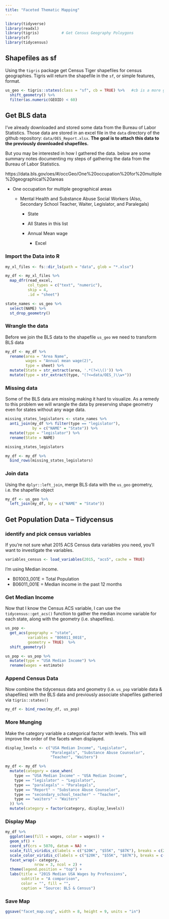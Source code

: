 ```yaml
---
title: "Faceted Thematic Mapping"
---
```


```r
library(tidyverse)       
library(readxl)
library(tigris)          # Get Census Geography Poloygons
library(sf)
library(tidycensus)
```

## Shapefiles as sf 

Using the `tigris` package get Census Tiger shapefiles for census geographies.  Tigris will return the shapefile in the `sf`, or simple features, format.

```r
us_geo <- tigris::states(class = "sf", cb = TRUE) %>%   #cb is a more generalized, less detailed file.
  shift_geometry() %>% 
  filter(as.numeric(GEOID) < 60)
```

## Get BLS data

I've already downloaded and stored some data from the Bureau of Labor Statistics.  Those data are stored in an excel file in the `data` directory of the github repository:  `data/OES_Report.xlsx`.  **The goal is to attach this data to the previously downloaded shapefiles.**  

But you may be interested in how I gathered the data. below are some summary notes documenting my steps of gathering the data from the Bureau of Labor Statistics.  

https://data.bls.gov/oes/#/occGeo/One%20occupation%20for%20multiple%20geographical%20areas

-  One occupation for multiple geographical areas

    - Mental Health and Substance Abuse Social Workers  (Also, Secondary School Teacher, Waiter, Legislator, and Paralegals)
    
        - State
        
        - All States in this list
        
        - Annual Mean wage
        
            - Excel
            
### Import the Data into R 
    
```r
my_xl_files <- fs::dir_ls(path = "data", glob = "*.xlsx")

my_df <- my_xl_files %>% 
  map_dfr(read_excel, 
          col_types = c("text", "numeric"), 
          skip = 4, 
          .id = "sheet")

state_names <- us_geo %>% 
  select(NAME) %>% 
  st_drop_geometry() 
```


### Wrangle the data

Before we join the BLS data to the shapefile `us_geo` we need to transform BLS data

```r
my_df <- my_df %>% 
  rename(area = "Area Name",
         wages = "Annual mean wage(2)",
         type = sheet) %>% 
  mutate(State = str_extract(area, '.*(?=\\()')) %>% 
  mutate(type = str_extract(type, "(?<=data/OES_)\\w+"))
```

### Missing data

Some of the BLS data are missing making it hard to visualize.  As a remedy to this problem we will wrangle the data by preserving shape geometry even for states without any wage data.

```r
missing_states_legislators <- state_names %>% 
  anti_join(my_df %>% filter(type == "legislator"), 
            by = c("NAME" = "State")) %>% 
  mutate(type = "legislator") %>% 
  rename(State = NAME)

missing_states_legislators
```

```r
my_df <- my_df %>% 
  bind_rows(missing_states_legislators)
```

### Join data

Using the `dplyr::left_join`, merge BLS data with the `us_geo` geometry, i.e. the shapefile object

```r
my_df <- us_geo %>% 
  left_join(my_df, by = c("NAME" = "State"))
```

## Get Population Data -- Tidycensus

### identify and pick census variables

If you're not sure what 2015 ACS Census data variables you need, you'll want to investigate the variables.

```r
variables_census <- load_variables(2015, "acs5", cache = TRUE)
```

I'm using Median income.

- B01003_001E = Total Population  
- B06011_001E = Median income in the past 12 months  

### Get Median Income

Now that I know the Census ACS variable, I can use the `tidycensus::get_acs()` function to gather the median income variable for each state, along with the geometry (i.e. shapefiles).  

```r
us_pop <- 
  get_acs(geography = "state",
          variables = "B06011_001E",
          geometry = TRUE)  %>% 
  shift_geometry()

us_pop <- us_pop %>% 
  mutate(type = "USA Median Income") %>% 
  rename(wages = estimate) 
```

### Append Census Data

Now combine the tidycensus data and geometry (i.e. `us_pop` variable data & shapefiles) with the BLS data and previously associate shapefiles gatheried via `tigris::states()`

```r
my_df <- bind_rows(my_df, us_pop)
```

### More Munging

Make the category variable a categorical factor with levels.  This will improve the order of the facets when displayed.

```r
display_levels <- c("USA Median Income", "Legislator", 
                    "Paralegals", "Substance Abuse Counselor", 
                    "Teacher", "Waiters")

my_df <- my_df %>% 
  mutate(category = case_when(
    type == "USA Median Income" ~ "USA Median Income",
    type == "legislator" ~ "Legislator",
    type == "paralegals" ~ "Paralegals",
    type == "Report" ~ "Substance Abuse Counselor",
    type == "secondary_school_teacher" ~ "Teacher",
    type == "waiters" ~ "Waiters"
  )) %>% 
  mutate(category = factor(category, display_levels))
```

### Display Map

```r
my_df %>%
  ggplot(aes(fill = wages, color = wages)) +
  geom_sf() +
  coord_sf(crs = 5070, datum = NA) +
  scale_fill_viridis_c(labels = c("$20K", "$55K", "$87K"), breaks = c(20000, 55000, 87000)) +
  scale_color_viridis_c(labels = c("$20K", "$55K", "$87K"), breaks = c(20000, 55000, 87000)) +
  facet_wrap(~ category, 
             nrow = 3, ncol = 2) +
  theme(legend.position = "top") +
  labs(title = "2015 Median USA Wages by Professions",
       subtitle = "A comparison",
       color = "", fill = "",
       caption = "Source: BLS & Census") 
```

### Save Map

```r
ggsave("facet_map.svg", width = 8, height = 9, units = "in")
```
